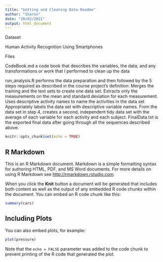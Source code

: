 ```yaml
---
title: "Getting and Cleaning Data Readme"
author: "Sharon"
date: "20/02/2021"
output: html_document
---
```

Dataset

Human Activity Recognition Using Smartphones

Files

CodeBook.md a code book that describes the variables, the data, and any transformations or work that I performed to clean up the data

run_analysis.R performs the data preparation and then followed by the 5 steps required as described in the course project’s definition:
Merges the training and the test sets to create one data set.
Extracts only the measurements on the mean and standard deviation for each measurement.
Uses descriptive activity names to name the activities in the data set
Appropriately labels the data set with descriptive variable names.
From the data set in step 4, creates a second, independent tidy data set with the average of each variable for each activity and each subject.
FinalData.txt is the exported final data after going through all the sequences described above.
```r
knitr::opts_chunk$set(echo = TRUE)
```

## R Markdown

This is an R Markdown document. Markdown is a simple formatting syntax for authoring HTML, PDF, and MS Word documents. For more details on using R Markdown see <http://rmarkdown.rstudio.com>.

When you click the **Knit** button a document will be generated that includes both content as well as the output of any embedded R code chunks within the document. You can embed an R code chunk like this:

```r
summary(cars)
```

## Including Plots

You can also embed plots, for example:

```r
plot(pressure)
```

Note that the `echo = FALSE` parameter was added to the code chunk to prevent printing of the R code that generated the plot.

